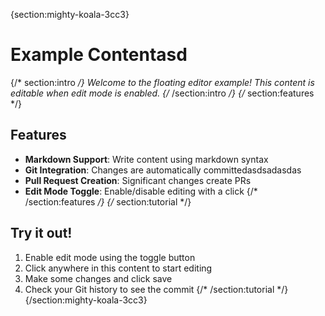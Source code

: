 ​{section:mighty-koala-3cc3}​
# Example Contentasd
{/* section:intro */}
Welcome to the floating editor example! This content is editable when edit mode is enabled.
{/* /section:intro */}
{/* section:features */}
## Features
- **Markdown Support**: Write content using markdown syntax
- **Git Integration**: Changes are automatically committedasdsadasdas
- **Pull Request Creation**: Significant changes create PRs
- **Edit Mode Toggle**: Enable/disable editing with a click
{/* /section:features */}
{/* section:tutorial */}
## Try it out!
1. Enable edit mode using the toggle button
2. Click anywhere in this content to start editing
3. Make some changes and click save
4. Check your Git history to see the commit
{/* /section:tutorial */}
​{/section:mighty-koala-3cc3}​